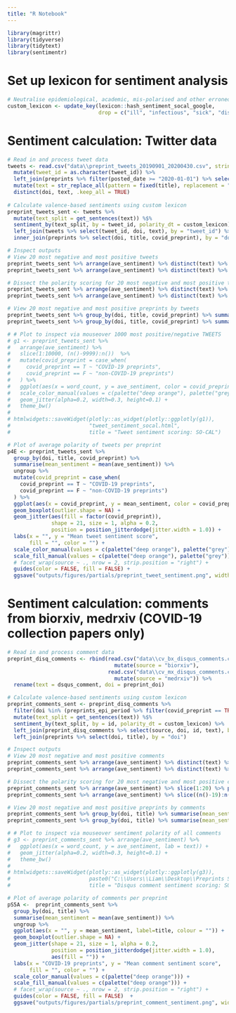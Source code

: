```yaml
---
title: "R Notebook"
---
```



```r

library(magrittr)
library(tidyverse)
library(tidytext)
library(sentimentr)

```

# Set up lexicon for sentiment analysis

```r

# Neutralise epidemiological, academic, mis-polarised and other erroneous (short string) terms to create custom lexicon based on SO-CAL Google
custom_lexicon <- update_key(lexicon::hash_sentiment_socal_google, 
                             drop = c("ill", "infectious", "sick", "diseased", "s", "respiratory", "k y", "abstract", "supplementary", "n a s", "m i n d", "cd r", "cl s", "tl s", "ol", "sq", "id", "biological", "cellular", "scientific", "clinical", "genetic", "medical", "honest", "ventilated", "gentle", "honest", "lucky", "shiny", "lean", "mild", "modest", "potent", "cute", "revealing", "intact", "thrilling", "decent"))
```

# Sentiment calculation: Twitter data

```r

# Read in and process tweet data
tweets <- read.csv("data\\preprint_tweets_20190901_20200430.csv", stringsAsFactors = FALSE) %>%
  mutate(tweet_id = as.character(tweet_id)) %>%
  left_join(preprints %>% filter(posted_date >= "2020-01-01") %>% select(doi, title, covid_preprint), by = "doi") %>%
  mutate(text = str_replace_all(pattern = fixed(title), replacement = "", string = text)) %>%  # remove title words from tweet text
  distinct(doi, text, .keep_all = TRUE)                                                        # filter to unique tweets per preprint
  
# Calculate valence-based sentiments using custom lexicon
preprint_tweets_sent <- tweets %>%
  mutate(text_split = get_sentences(text)) %$%
  sentiment_by(text_split, by = tweet_id, polarity_dt = custom_lexicon) %>%
  left_join(tweets %>% select(tweet_id, doi, text), by = "tweet_id") %>%
  inner_join(preprints %>% select(doi, title, covid_preprint), by = "doi")

# Inspect outputs
# View 20 most negative and most positive tweets
preprint_tweets_sent %>% arrange(ave_sentiment) %>% distinct(text) %>% slice(1:20)
preprint_tweets_sent %>% arrange(ave_sentiment) %>% distinct(text) %>% slice((n()-19):n())

# Dissect the polarity scoring for 20 most negative and most positive tweets
preprint_tweets_sent %>% arrange(ave_sentiment) %>% distinct(text) %>% slice(1:20) %>% pull(text) %>% extract_sentiment_terms(custom_lexicon)
preprint_tweets_sent %>% arrange(ave_sentiment) %>% distinct(text) %>% slice((n()-19):n()) %>% pull(text) %>% extract_sentiment_terms(custom_lexicon)

# View 20 most negative and most positive preprints by tweets
preprint_tweets_sent %>% group_by(doi, title, covid_preprint) %>% summarise(mean_sentiment = mean(ave_sentiment)) %>% arrange(mean_sentiment) %>% ungroup %>% slice(1:20)
preprint_tweets_sent %>% group_by(doi, title, covid_preprint) %>% summarise(mean_sentiment = mean(ave_sentiment)) %>% arrange(mean_sentiment) %>% ungroup %>% slice((n()-19):n())

# # Plot to inspect via mouseover 1000 most positive/negative TWEETS
# g1 <- preprint_tweets_sent %>% 
#   arrange(ave_sentiment) %>% 
#   slice(1:10000, (n()-9999):n())  %>% 
#   mutate(covid_preprint = case_when(
#     covid_preprint == T ~ "COVID-19 preprints",
#     covid_preprint == F ~ "non-COVID-19 preprints")
#   ) %>%
#   ggplot(aes(x = word_count, y = ave_sentiment, color = covid_preprint, lab = text)) +
#   scale_color_manual(values = c(palette("deep orange"), palette("grey"))) +
#   geom_jitter(alpha=0.2, width=0.3, height=0.1) +
#   theme_bw()  
# 
# htmlwidgets::saveWidget(plotly::as_widget(plotly::ggplotly(g1)),
#                         "tweet_sentiment_socal.html", 
#                         title = "Tweet sentiment scoring: SO-CAL")

# Plot of average polarity of tweets per preprint
p4E <- preprint_tweets_sent %>% 
  group_by(doi, title, covid_preprint) %>% 
  summarise(mean_sentiment = mean(ave_sentiment)) %>%
  ungroup %>%
  mutate(covid_preprint = case_when(
    covid_preprint == T ~ "COVID-19 preprints",
    covid_preprint == F ~ "non-COVID-19 preprints")
  ) %>%
  ggplot(aes(x = covid_preprint, y = mean_sentiment, color = covid_preprint, label=title)) +
  geom_boxplot(outlier.shape = NA) +
  geom_jitter(aes(fill = factor(covid_preprint)),
              shape = 21, size = 1, alpha = 0.2,
              position = position_jitterdodge(jitter.width = 1.0)) + 
  labs(x = "", y = "Mean tweet sentiment score", 
       fill = "", color = "") +
  scale_color_manual(values = c(palette("deep orange"), palette("grey"))) +
  scale_fill_manual(values = c(palette("deep orange"), palette("grey"))) +
  # facet_wrap(source ~ ., nrow = 2, strip.position = "right") +
  guides(color = FALSE, fill = FALSE) +
  ggsave("outputs/figures/partials/preprint_tweet_sentiment.png", width = 5, height = 6)
```

# Sentiment calculation: comments from biorxiv, medrxiv (COVID-19 collection papers only)

```r

# Read in and process comment data
preprint_disq_comments <- rbind(read.csv("data\\cv_bx_disqus_comments.csv", stringsAsFactors = FALSE, sep=";") %>% 
                                  mutate(source = "biorxiv"),
                                read.csv("data\\cv_mx_disqus_comments.csv", stringsAsFactors = FALSE, sep=";") %>% 
                                  mutate(source = "medrxiv")) %>%
  rename(text = dsqus_comment, doi = preprint_doi)

# Calculate valence-based sentiments using custom lexicon
preprint_comments_sent <- preprint_disq_comments %>% 
  filter(doi %in% (preprints_epi_period %>% filter(covid_preprint == TRUE) %>% pull(doi))) %>%
  mutate(text_split = get_sentences(text)) %$%
  sentiment_by(text_split, by = id, polarity_dt = custom_lexicon) %>%
  left_join(preprint_disq_comments %>% select(source, doi, id, text), by = "id") %>%
  left_join(preprints %>% select(doi, title), by = "doi")

# Inspect outputs
# View 20 most negative and most positive comments
preprint_comments_sent %>% arrange(ave_sentiment) %>% distinct(text) %>% slice(1:20)
preprint_comments_sent %>% arrange(ave_sentiment) %>% distinct(text) %>% slice((n()-19):n())

# Dissect the polarity scoring for 20 most negative and most positive comments
preprint_comments_sent %>% arrange(ave_sentiment) %>% slice(1:20) %>% pull(text) %>% extract_sentiment_terms(custom_lexicon)
preprint_comments_sent %>% arrange(ave_sentiment) %>% slice((n()-19):n()) %>% pull(text) %>% extract_sentiment_terms(custom_lexicon)

# View 20 most negative and most positive preprints by comments
preprint_comments_sent %>% group_by(doi, title) %>% summarise(mean_sentiment = mean(ave_sentiment)) %>% arrange(mean_sentiment) %>% ungroup %>% slice(1:20)
preprint_comments_sent %>% group_by(doi, title) %>% summarise(mean_sentiment = mean(ave_sentiment)) %>% arrange(mean_sentiment) %>% ungroup %>% slice((n()-19):n())

# # Plot to inspect via mouseover sentiment polarity of all comments
# g3 <- preprint_comments_sent %>% arrange(ave_sentiment) %>%
#   ggplot(aes(x = word_count, y = ave_sentiment, lab = text)) +
#   geom_jitter(alpha=0.2, width=0.3, height=0.1) +
#   theme_bw()  
# 
# htmlwidgets::saveWidget(plotly::as_widget(plotly::ggplotly(g3)),
#                         paste0("C:\\Users\\Liam\\Desktop\\Preprints SARS-CoV-2\\Collab proj\\comment_sentiment_socal.html"), 
#                         title = "Disqus comment sentiment scoring: SO-CAL")

# Plot of average polarity of comments per preprint
pS5A <-  preprint_comments_sent %>% 
  group_by(doi, title) %>% 
  summarise(mean_sentiment = mean(ave_sentiment)) %>%
  ungroup %>%
  ggplot(aes(x = "", y = mean_sentiment, label=title, colour = "")) +
  geom_boxplot(outlier.shape = NA) +
  geom_jitter(shape = 21, size = 1, alpha = 0.2,
              position = position_jitterdodge(jitter.width = 1.0),
              aes(fill = "")) + 
  labs(x = "COVID-19 preprints", y = "Mean comment sentiment score", 
       fill = "", color = "") +
  scale_color_manual(values = c(palette("deep orange"))) +
  scale_fill_manual(values = c(palette("deep orange"))) +
  # facet_wrap(source ~ ., nrow = 2, strip.position = "right") +
  guides(color = FALSE, fill = FALSE)  +
  ggsave("outputs/figures/partials/preprint_comment_sentiment.png", width = 5, height = 6)
```